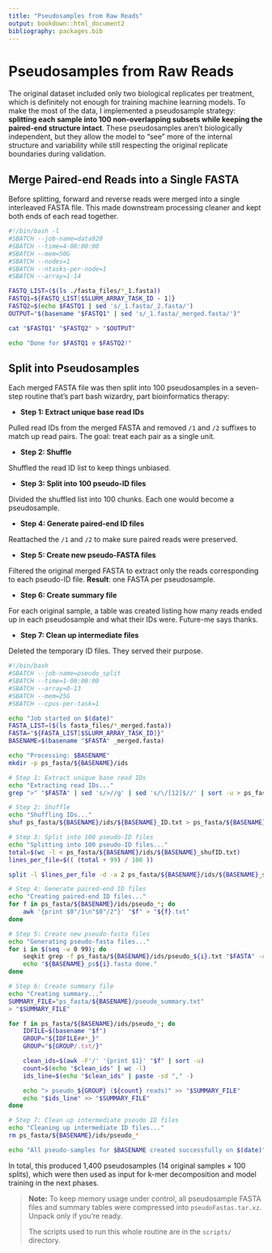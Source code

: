 ```yaml
---
title: "Pseudosamples from Raw Reads"
output: bookdown::html_document2
bibliography: packages.bib
---
```


# Pseudosamples from Raw Reads

The original dataset included only two biological replicates per treatment, which is definitely not enough for training machine learning models. To make the most of the data, I implemented a pseudosample strategy: **splitting each sample into 100 non-overlapping subsets while keeping the paired-end structure intact**. These pseudosamples aren’t biologically independent, but they allow the model to “see” more of the internal structure and variability while still respecting the original replicate boundaries during validation.

## Merge Paired-end Reads into a Single FASTA

Before splitting, forward and reverse reads were merged into a single interleaved FASTA file. This made downstream processing cleaner and kept both ends of each read together.

```bash
#!/bin/bash -l
#SBATCH --job-name=data920
#SBATCH --time=4-00:00:00
#SBATCH --mem=50G
#SBATCH --nodes=1
#SBATCH --ntasks-per-node=1
#SBATCH --array=1-14

FASTQ_LIST=($(ls ./fasta_files/*_1.fasta))
FASTQ1=${FASTQ_LIST[$SLURM_ARRAY_TASK_ID - 1]}
FASTQ2=$(echo $FASTQ1 | sed 's/_1.fasta/_2.fasta/')  
OUTPUT="$(basename "$FASTQ1" | sed 's/_1.fasta/_merged.fasta/')"

cat "$FASTQ1" "$FASTQ2" > "$OUTPUT"

echo "Done for $FASTQ1 e $FASTQ2!"
```

## Split into Pseudosamples

Each merged FASTA file was then split into 100 pseudosamples in a seven-step routine that’s part bash wizardry, part bioinformatics therapy:


- **Step 1: Extract unique base read IDs**  

Pulled read IDs from the merged FASTA and removed `/1` and `/2` suffixes to match up read pairs. The goal: treat each pair as a single unit.

- **Step 2: Shuffle**  

Shuffled the read ID list to keep things unbiased.

- **Step 3: Split into 100 pseudo-ID files** 

Divided the shuffled list into 100 chunks. Each one would become a pseudosample.

- **Step 4: Generate paired-end ID files**  

Reattached the `/1` and `/2` to make sure paired reads were preserved. 

- **Step 5: Create new pseudo-FASTA files**  

Filtered the original merged FASTA to extract only the reads corresponding to each pseudo-ID file. **Result**: one FASTA per pseudosample.

- **Step 6: Create summary file**  

For each original sample, a table was created listing how many reads ended up in each pseudosample and what their IDs were. Future-me says thanks.

- **Step 7: Clean up intermediate files**  

Deleted the temporary ID files. They served their purpose.

```bash
#!/bin/bash
#SBATCH --job-name=pseudo_split
#SBATCH --time=1-00:00:00
#SBATCH --array=0-13
#SBATCH --mem=25G
#SBATCH --cpus-per-task=1

echo "Job started on $(date)"
FASTA_LIST=($(ls fasta_files/*_merged.fasta))
FASTA="${FASTA_LIST[$SLURM_ARRAY_TASK_ID]}"
BASENAME=$(basename "$FASTA" _merged.fasta)

echo "Processing: $BASENAME"
mkdir -p ps_fasta/${BASENAME}/ids

# Step 1: Extract unique base read IDs
echo "Extracting read IDs..."
grep ">" "$FASTA" | sed 's/>//g' | sed 's/\/[12]$//' | sort -u > ps_fasta/${BASENAME}/ids/${BASENAME}_ID.txt

# Step 2: Shuffle
echo "Shuffling IDs..."
shuf ps_fasta/${BASENAME}/ids/${BASENAME}_ID.txt > ps_fasta/${BASENAME}/ids/${BASENAME}_shufID.txt

# Step 3: Split into 100 pseudo-ID files
echo "Splitting into 100 pseudo-ID files..."
total=$(wc -l < ps_fasta/${BASENAME}/ids/${BASENAME}_shufID.txt)
lines_per_file=$(( (total + 99) / 100 ))

split -l $lines_per_file -d -a 2 ps_fasta/${BASENAME}/ids/${BASENAME}_shufID.txt ps_fasta/${BASENAME}/ids/pseudo_

# Step 4: Generate paired-end ID files
echo "Creating paired-end ID files..."
for f in ps_fasta/${BASENAME}/ids/pseudo_*; do
    awk '{print $0"/1\n"$0"/2"}' "$f" > "${f}.txt"
done

# Step 5: Create new pseudo-fasta files
echo "Generating pseudo-fasta files..."
for i in $(seq -w 0 99); do
    seqkit grep -f ps_fasta/${BASENAME}/ids/pseudo_${i}.txt "$FASTA" -o ps_fasta/${BASENAME}/${BASENAME}_ps${i}.fasta
    echo "${BASENAME}_ps${i}.fasta done."
done

# Step 6: Create summary file
echo "Creating summary..."
SUMMARY_FILE="ps_fasta/${BASENAME}/pseudo_summary.txt"
> "$SUMMARY_FILE"

for f in ps_fasta/${BASENAME}/ids/pseudo_*; do
    IDFILE=$(basename "$f")
    GROUP="${IDFILE##*_}"
    GROUP="${GROUP/.txt/}"

    clean_ids=$(awk -F'/' '{print $1}' "$f" | sort -u)
    count=$(echo "$clean_ids" | wc -l)
    ids_line=$(echo "$clean_ids" | paste -sd "," -)

    echo "> pseudo_${GROUP} (${count} reads)" >> "$SUMMARY_FILE"
    echo "$ids_line" >> "$SUMMARY_FILE"
done

# Step 7: Clean up intermediate pseudo ID files
echo "Cleaning up intermediate ID files..."
rm ps_fasta/${BASENAME}/ids/pseudo_*

echo "All pseudo-samples for $BASENAME created successfully on $(date)"
```

In total, this produced 1,400 pseudosamples (14 original samples $\times$ 100 splits), which were then used as input for k-mer decomposition and model training in the next phases.

> **Note:** To keep memory usage under control, all pseudosample FASTA files and summary tables were compressed into `pseudoFastas.tar.xz`. Unpack only if you're ready.
>
> The scripts used to run this whole routine are in the `scripts/` directory.